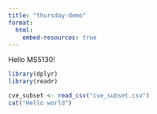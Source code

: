 ```yaml
---
title: "thursday-demo"
format:
  html:
    embed-resources: true
---
```


Hello MS5130!

```r
library(dplyr)
library(readr)

cve_subset <- read_csv("cve_subset.csv")
cat("Hello world")
```
